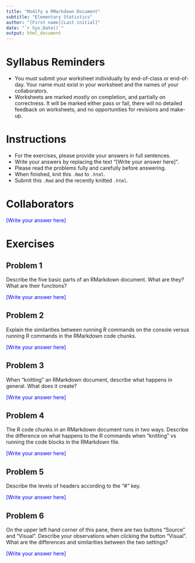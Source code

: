---
title: "Modify a RMarkdown Document"
subtitle: "Elementary Statistics"
author: "[First name][Last initial]"
date: "`r Sys.Date()`"
output: html_document
---

# Syllabus Reminders

* You must submit your worksheet individually by end-of-class or end-of-day. Your name must exist in your worksheet and the names of your collaborators.
* Worksheets are marked mostly on completion, and partially on correctness. It will be marked either pass or fail, there will no detailed feedback on worksheets, and no opportunities for revisions and make-up.

# Instructions

* For the exercises, please provide your answers in full sentences.
* Write your answers by replacing the text "[Write your answer here]".
* Please read the problems fully and carefully before answering.
* When finished, knit this `.Rmd` to `.html`.
* Submit this `.Rmd` and the recently knitted `.html`.

# Collaborators

::: {style="color: blue;"}
[Write your answer here]
:::

# Exercises

## Problem 1

Describe the five basic parts of an RMarkdown document. What are they? What are their functions?

::: {style="color: blue;"}
[Write your answer here]
:::

## Problem 2

Explain the similarities between running R commands on the console versus running R commands in the RMarkdown code chunks.

::: {style="color: blue;"}
[Write your answer here]
:::

## Problem 3

When "knitting" an RMarkdown document, describe what happens in general. What does it create?

::: {style="color: blue;"}
[Write your answer here]
:::

## Problem 4

The R code chunks in an RMarkdown document runs in two ways. Describe the difference on what happens to the R commands when "knitting" vs running the code blocks in the RMarkdown file.

::: {style="color: blue;"}
[Write your answer here]
:::

## Problem 5

Describe the levels of headers according to the "#" key.

::: {style="color: blue;"}
[Write your answer here]
:::

## Problem 6

On the upper left hand corner of this pane, there are two buttons "Source" and "Visual". Describe your observations when clicking the button "Visual". What are the differences and similarities between the two settings?

::: {style="color: blue;"}
[Write your answer here]
:::
